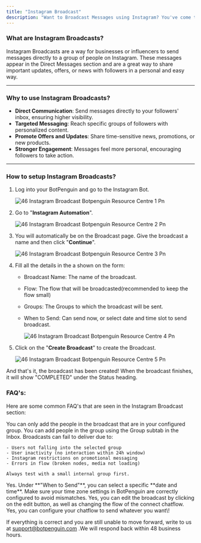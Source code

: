 ```yaml
---
title: "Instagram Broadcast"
description: "Want to Broadcast Messages using Instagram? You've come to the right spot."
---
```


### **What are Instagram Broadcasts?**

Instagram Broadcasts are a way for businesses or influencers to send messages directly to a group of people on Instagram. These messages appear in the Direct Messages section and are a great way to share important updates, offers, or news with followers in a personal and easy way.

---

### **Why to use Instagram Broadcasts?**

- **Direct Communication**: Send messages directly to your followers' inbox, ensuring higher visibility.
- **Targeted Messaging**: Reach specific groups of followers with personalized content.
- **Promote Offers and Updates**: Share time-sensitive news, promotions, or new products.
- **Stronger Engagement**: Messages feel more personal, encouraging followers to take action.

---

### **How to setup Instagram Broadcasts?**

1. Log into your BotPenguin and go to the Instagram Bot.

   ![46 Instagram Broadcast Botpenguin Resource Centre 1 Pn](/images/how-botpenguin-works/instagram-broadcast/46.instagram_broadcast__botpenguin_resource_centre-1.png)
2. Go to "**Instagram Automation**".

   ![46 Instagram Broadcast Botpenguin Resource Centre 2 Pn](/images/how-botpenguin-works/instagram-broadcast/46.instagram_broadcast__botpenguin_resource_centre-2.png)
3. You will automatically be on the Broadcast page. Give the broadcast a name and then click "**Continue**".

   ![46 Instagram Broadcast Botpenguin Resource Centre 3 Pn](/images/how-botpenguin-works/instagram-broadcast/46.instagram_broadcast__botpenguin_resource_centre-3.png)
4. Fill all the details in the a shown on the form:
   - Broadcast Name: The name of the broadcast.
   - Flow: The flow that will be broadcasted(recommended to keep the flow small)
   - Groups: The Groups to which the broadcast will be sent.
   - When to Send: Can send now, or select date and time slot to send broadcast.

     ![46 Instagram Broadcast Botpenguin Resource Centre 4 Pn](/images/how-botpenguin-works/instagram-broadcast/46.instagram_broadcast__botpenguin_resource_centre-4.png)
5. Click on the "**Create Broadcast**" to create the Broadcast.

   ![46 Instagram Broadcast Botpenguin Resource Centre 5 Pn](/images/how-botpenguin-works/instagram-broadcast/46.instagram_broadcast__botpenguin_resource_centre-5.png)

And that's it, the broadcast has been created\! When the broadcast finishes, it will show "COMPLETED" under the Status heading.

### **FAQ's:**

Here are some common FAQ's that are seen in the Instagram Broadcast section:

<AccordionGroup>
  <Accordion title="Can I send a broadcast to all my followers?">
    You can only add the people in the broadcast that are in your configured group. You can add people in the group using the Group subtab in the Inbox.
  </Accordion>
  <Accordion title="Why is my broadcast not being delivered to some users?">
    Broadcasts can fail to deliver due to:

    - Users not falling into the selected group
    - User inactivity (no interaction within 24h window)
    - Instagram restrictions on promotional messaging
    - Errors in flow (broken nodes, media not loading)

    Always test with a small internal group first.
  </Accordion>
  <Accordion title="Can I schedule a bradcast to a later time?">
    Yes. Under **"When to Send"**, you can select a specific **date and time**. Make sure your time zone settings in BotPenguin are correctly configured to avoid mismatches.
  </Accordion>
  <Accordion title="Can I edit broadcast after creating it?">
    Yes, you can edit the broadcast by clicking on the edit button, as well as changing the flow of the connect chatflow.
  </Accordion>
  <Accordion title="Can I send broadcasts with images, buttons and carousels?">
    Yes, you can configure your chatflow to send whatever you want\!
  </Accordion>
</AccordionGroup>

If everything is correct and you are still unable to move forward, write to us at  [support@botpenguin.com](mailto:support@botpenguin.com) .We will respond back within 48 business hours.